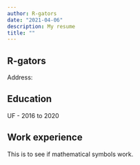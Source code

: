 ```yaml
---
author: R-gators
date: "2021-04-06"
description: My resume
title: ""
---
```


## R-gators
Address:

## Education
UF - 2016 to 2020

## Work experience
This is to see if mathematical symbols work.